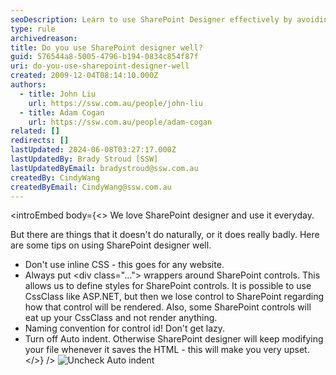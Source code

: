 ```yaml
---
seoDescription: Learn to use SharePoint Designer effectively by avoiding inline CSS, wrapping controls with divs, following naming conventions for control IDs, and disabling auto indent.
type: rule
archivedreason:
title: Do you use SharePoint designer well?
guid: 576544a8-5005-4796-b194-0834c854f87f
uri: do-you-use-sharepoint-designer-well
created: 2009-12-04T08:14:10.000Z
authors:
  - title: John Liu
    url: https://ssw.com.au/people/john-liu
  - title: Adam Cogan
    url: https://ssw.com.au/people/adam-cogan
related: []
redirects: []
lastUpdated: 2024-06-08T03:27:17.000Z
lastUpdatedBy: Brady Stroud [SSW]
lastUpdatedByEmail: bradystroud@ssw.com.au
createdBy: CindyWang
createdByEmail: CindyWang@ssw.com.au
---
```


<introEmbed
  body={<>
We love SharePoint designer and use it everyday.

But there are things that it doesn't do naturally, or it does really badly. Here are some tips on using SharePoint designer well.

- Don't use inline CSS - this goes for any website.
- Always put &lt;div class="..."&gt; wrappers around SharePoint controls. This allows us to define styles for SharePoint controls. It is possible to use CssClass like ASP.NET, but then we lose control to SharePoint regarding how that control will be rendered. Also, some SharePoint controls will eat up your CssClass and not render anything.
- Naming convention for control id! Don't get lazy.
- Turn off Auto indent. Otherwise SharePoint designer will keep modifying your file whenever it saves the HTML - this will make you very upset.
  </>}
/>
![Uncheck Auto indent](/uploads/rules/do-you-use-sharepoint-designer-well/SPIndent.gif)
